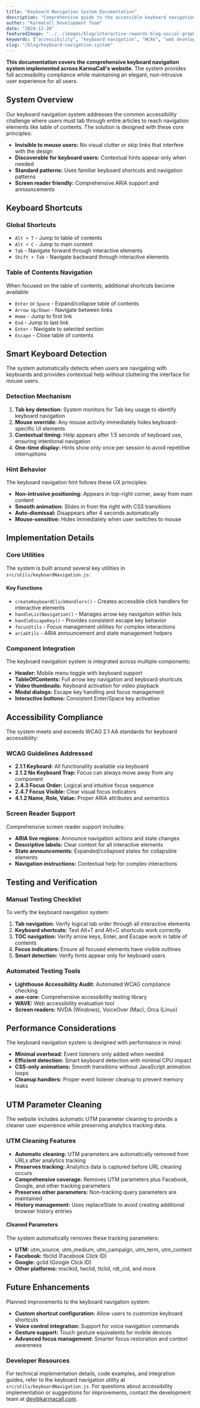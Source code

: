 ```yaml
---
title: "Keyboard Navigation System Documentation"
description: "Comprehensive guide to the accessible keyboard navigation system implemented across KarmaCall's website, featuring smart detection, contextual help, and elegant user experience."
author: "KarmaCall Development Team"
date: "2024-12-20"
featuredImage: "../../images/blog/interactive-rewards-blog-social-graphic.jpg"
keywords: ["accessibility", "keyboard navigation", "WCAG", "web development", "user experience", "inclusive design"]
slug: "/blog/keyboard-navigation-system"
---
```



**This documentation covers the comprehensive keyboard navigation system implemented across KarmaCall's website.** The system provides full accessibility compliance while maintaining an elegant, non-intrusive user experience for all users.

## System Overview

Our keyboard navigation system addresses the common accessibility challenge where users must tab through entire articles to reach navigation elements like table of contents. The solution is designed with these core principles:

- **Invisible to mouse users:** No visual clutter or skip links that interfere with the design
- **Discoverable for keyboard users:** Contextual hints appear only when needed
- **Standard patterns:** Uses familiar keyboard shortcuts and navigation patterns
- **Screen reader friendly:** Comprehensive ARIA support and announcements

## Keyboard Shortcuts

### Global Shortcuts

- `Alt + T` - Jump to table of contents
- `Alt + C` - Jump to main content
- `Tab` - Navigate forward through interactive elements
- `Shift + Tab` - Navigate backward through interactive elements

### Table of Contents Navigation

When focused on the table of contents, additional shortcuts become available:

- `Enter` or `Space` - Expand/collapse table of contents
- `Arrow Up/Down` - Navigate between links
- `Home` - Jump to first link
- `End` - Jump to last link
- `Enter` - Navigate to selected section
- `Escape` - Close table of contents

## Smart Keyboard Detection

The system automatically detects when users are navigating with keyboards and provides contextual help without cluttering the interface for mouse users.

### Detection Mechanism

1. **Tab key detection:** System monitors for Tab key usage to identify keyboard navigation
2. **Mouse override:** Any mouse activity immediately hides keyboard-specific UI elements
3. **Contextual timing:** Help appears after 1.5 seconds of keyboard use, ensuring intentional navigation
4. **One-time display:** Hints show only once per session to avoid repetitive interruptions

### Hint Behavior

The keyboard navigation hint follows these UX principles:

- **Non-intrusive positioning:** Appears in top-right corner, away from main content
- **Smooth animation:** Slides in from the right with CSS transitions
- **Auto-dismissal:** Disappears after 4 seconds automatically
- **Mouse-sensitive:** Hides immediately when user switches to mouse

## Implementation Details

### Core Utilities

The system is built around several key utilities in `src/utils/keyboardNavigation.js`:

#### Key Functions

- `createKeyboardClickHandlers()` - Creates accessible click handlers for interactive elements
- `handleListNavigation()` - Manages arrow key navigation within lists
- `handleEscapeKey()` - Provides consistent escape key behavior
- `focusUtils` - Focus management utilities for complex interactions
- `ariaUtils` - ARIA announcement and state management helpers

### Component Integration

The keyboard navigation system is integrated across multiple components:

- **Header:** Mobile menu toggle with keyboard support
- **TableOfContents:** Full arrow key navigation and keyboard shortcuts
- **Video thumbnails:** Keyboard activation for video playback
- **Modal dialogs:** Escape key handling and focus management
- **Interactive buttons:** Consistent Enter/Space key activation

## Accessibility Compliance

The system meets and exceeds WCAG 2.1 AA standards for keyboard accessibility:

### WCAG Guidelines Addressed

- **2.1.1 Keyboard:** All functionality available via keyboard
- **2.1.2 No Keyboard Trap:** Focus can always move away from any component
- **2.4.3 Focus Order:** Logical and intuitive focus sequence
- **2.4.7 Focus Visible:** Clear visual focus indicators
- **4.1.2 Name, Role, Value:** Proper ARIA attributes and semantics

### Screen Reader Support

Comprehensive screen reader support includes:

- **ARIA live regions:** Announce navigation actions and state changes
- **Descriptive labels:** Clear context for all interactive elements
- **State announcements:** Expanded/collapsed states for collapsible elements
- **Navigation instructions:** Contextual help for complex interactions

## Testing and Verification

### Manual Testing Checklist

To verify the keyboard navigation system:

1. **Tab navigation:** Verify logical tab order through all interactive elements
2. **Keyboard shortcuts:** Test Alt+T and Alt+C shortcuts work correctly
3. **TOC navigation:** Verify arrow keys, Enter, and Escape work in table of contents
4. **Focus indicators:** Ensure all focused elements have visible outlines
5. **Smart detection:** Verify hints appear only for keyboard users

### Automated Testing Tools

- **Lighthouse Accessibility Audit:** Automated WCAG compliance checking
- **axe-core:** Comprehensive accessibility testing library
- **WAVE:** Web accessibility evaluation tool
- **Screen readers:** NVDA (Windows), VoiceOver (Mac), Orca (Linux)

## Performance Considerations

The keyboard navigation system is designed with performance in mind:

- **Minimal overhead:** Event listeners only added when needed
- **Efficient detection:** Smart keyboard detection with minimal CPU impact
- **CSS-only animations:** Smooth transitions without JavaScript animation loops
- **Cleanup handlers:** Proper event listener cleanup to prevent memory leaks

## UTM Parameter Cleaning

The website includes automatic UTM parameter cleaning to provide a cleaner user experience while preserving analytics tracking data.

### UTM Cleaning Features

- **Automatic cleaning:** UTM parameters are automatically removed from URLs after analytics tracking
- **Preserves tracking:** Analytics data is captured before URL cleaning occurs
- **Comprehensive coverage:** Removes UTM parameters plus Facebook, Google, and other tracking parameters
- **Preserves other parameters:** Non-tracking query parameters are maintained
- **History management:** Uses replaceState to avoid creating additional browser history entries

#### Cleaned Parameters

The system automatically removes these tracking parameters:

- **UTM:** utm_source, utm_medium, utm_campaign, utm_term, utm_content
- **Facebook:** fbclid (Facebook Click ID)
- **Google:** gclid (Google Click ID)
- **Other platforms:** msclkid, twclid, ttclid, rdt_cid, and more

## Future Enhancements

Planned improvements to the keyboard navigation system:

- **Custom shortcut configuration:** Allow users to customize keyboard shortcuts
- **Voice control integration:** Support for voice navigation commands
- **Gesture support:** Touch gesture equivalents for mobile devices
- **Advanced focus management:** Smarter focus restoration and context awareness

### Developer Resources

For technical implementation details, code examples, and integration guides, refer to the keyboard navigation utility at `src/utils/keyboardNavigation.js`. For questions about accessibility implementation or suggestions for improvements, contact the development team at [dev@karmacall.com](mailto:dev@karmacall.com).
